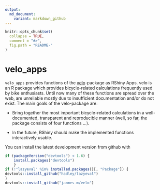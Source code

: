 ```yaml
---
output:
  md_document:
    variant: markdown_github
---
```


<!-- README.md is generated from README.Rmd. Please edit that file -->

```r
knitr::opts_chunk$set(
  collapse = TRUE,
  comment = "#>",
  fig.path = "README-"
)
```
# velo_apps
`velo_apps` provides functions of the [velo](https://github.com/jannes-m/velo)-package as RShiny Apps.
velo is an R package which provides bicycle-related calculations frequently used by bike enthusiasts. Until now many of these functions are spread over the web, are unreliable mostly due to insufficient documentation and/or do not exist.
The main goals of the velo-package are:

* Bring together the most important bicycle-related calculations in a well-documented, transparent and reproducible manner (well, so far, the package consists of four functions ...).

* In the future, RShiny should make the implemented functions interactively usable.

You can install the latest development version from github with

```r
if (packageVersion("devtools") < 1.6) {
    install.packages("devtools")    
    }
if (!"lazyeval" %in% installed.packages()[, "Package"]) {
devtools::install_github("hadley/lazyeval")  
}
devtools::install_github("jannes-m/velo")
```

